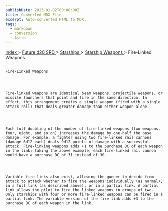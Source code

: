 ```yaml
---
publishDate: 2023-01-02T00:00:00Z
title: Converted MDX File
excerpt: Auto-converted HTML to MDX.
tags:
  - markdown
  - conversion
  - Astro
---
```


[
Index
](-index) >
[
Future d20 SRD
](future-d20-srd-index) >
[
Starships
](future-d20-srd-starships-index) >
[
Starship Weapons
](future-d20-srd-starships-starship-weapons-index) > Fire-Linked Weapons

##

    Fire-Linked Weapons




    Fire-linked weapons are identical beam weapons, projectile weapons, or missile launchers that point and fire in the same direction. In effect, this arrangement creates a single weapon (fired with a single attack roll) that deals greater damage than either weapon alone.




    Each full doubling of the number of fire-linked weapons (two weapons, four, eight, and so on) increases the damage by one-half the base damage. For example, a fighter using two fire-linked rail cannons (damage 6d12 each) deals 9d12 points of damage with a successful attack. Fire-linking weapons adds +1 to the purchase DC of each weapon in the link; taking the above example, each fire-linked rail cannon would have a purchase DC of 31 instead of 30.




    Variable fire links also exist, allowing the gunner to decide from attack to attack whether to fire the weapons individually (as normal), in a full link (as described above), or in a partial link. A partial link allows the pilot to fire the linked weapons in groups of two. Only starships with four or more fire-linked weapons can be fired in a partial link. The variable version of the fire link adds +3 to the purchase DC of each weapon in the link.
